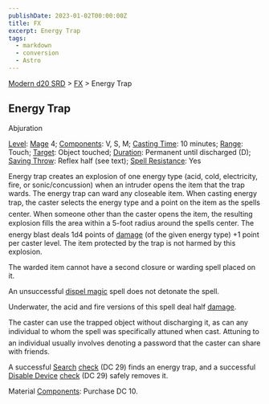 ```yaml
---
publishDate: 2023-01-02T00:00:00Z
title: FX
excerpt: Energy Trap
tags:
  - markdown
  - conversion
  - Astro
---
```


[Modern d20 SRD](/#modernD20) > [FX](modern-d20-srd-fx-index) > Energy Trap

## Energy Trap

Abjuration

[Level](modern-d20-srd-fx-level): [Mage](modern-d20-srd-classes-advanced-mage) 4; [Components](modern-d20-srd-fx-components): V, S, M; [Casting Time](modern-d20-srd-fx-casting-time): 10 minutes; [Range](modern-d20-srd-fx-range): Touch; [Target](modern-d20-srd-fx-target): Object touched; [Duration](modern-d20-srd-fx-duration): Permanent until discharged (D); [Saving Throw](modern-d20-srd-basics-saving-throws): Reflex half (see text); [Spell Resistance](modern-d20-srd-special-abilities-spell-resistance): Yes

Energy trap creates an explosion of one energy type (acid, cold, electricity, fire, or sonic/concussion) when an intruder opens the item that the trap wards. The energy trap can ward any closeable item. When casting energy trap, the caster selects the energy type and a point on the item as the spells center. When someone other than the caster opens the item, the resulting explosion fills the area within a 5-foot radius around the spells center. The energy blast deals 1d4 points of [damage](modern-d20-srd-combat-damage) (of the given energy type) +1 point per caster level. The item protected by the trap is not harmed by this explosion.

The warded item cannot have a second closure or warding spell placed on it.

An unsuccessful [dispel magic](modern-d20-srd-fx-dispel-magic) spell does not detonate the spell.

Underwater, the acid and fire versions of this spell deal half [damage](modern-d20-srd-combat-damage).

The caster can use the trapped object without discharging it, as can any individual to whom the spell was specifically attuned when cast. Attuning to an individual usually involves denoting a password that the caster can share with friends.

A successful [Search](modern-d20-srd-skills-search) [check](modern-d20-srd-skills-skill-basics-php#skill-check-index) (DC 29) finds an energy trap, and a successful [Disable Device](modern-d20-srd-skills-disable-device) [check](modern-d20-srd-skills-skill-basics-php#skill-check-index) (DC 29) safely removes it.

Material [Components](modern-d20-srd-fx-components): Purchase DC 10.
